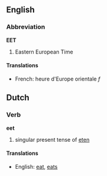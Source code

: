 ==English==
===Abbreviation===
'''EET'''

# Eastern European Time

====Translations====
*French: heure d'Europe orientale ''f''

==Dutch==
===Verb===
'''eet'''

# singular present tense of [[eten]]

====Translations====
*English: [[eat]], [[eats]]